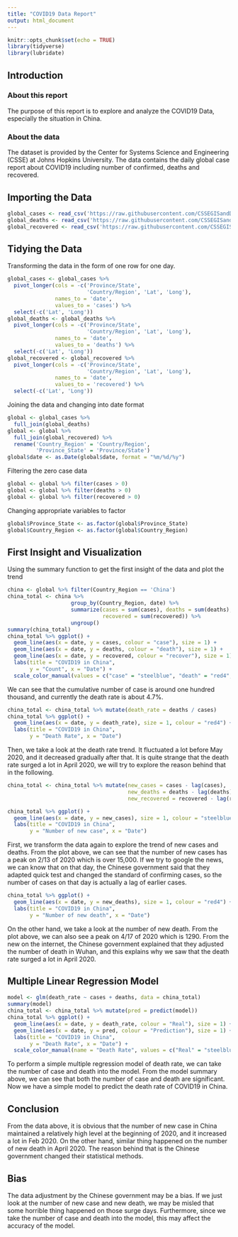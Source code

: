 ---
title: "COVID19 Data Report"
output: html_document
---

```{r setup, include=FALSE}
knitr::opts_chunk$set(echo = TRUE)
library(tidyverse)
library(lubridate)
```

## Introduction

### About this report

The purpose of this report is to explore and analyze the COVID19 Data, especially the situation in China.

### About the data

The dataset is provided by the Center for Systems Science and Engineering (CSSE) at Johns Hopkins University. The data contains the daily global case report about COVID19 including number of confirmed, deaths and recovered.

## Importing the Data

```{r import data, results=FALSE, message=FALSE, warning=FALSE}
global_cases <- read_csv('https://raw.githubusercontent.com/CSSEGISandData/COVID-19/master/csse_covid_19_data/csse_covid_19_time_series/time_series_covid19_confirmed_global.csv')
global_deaths <- read_csv('https://raw.githubusercontent.com/CSSEGISandData/COVID-19/master/csse_covid_19_data/csse_covid_19_time_series/time_series_covid19_deaths_global.csv')
global_recovered <- read_csv('https://raw.githubusercontent.com/CSSEGISandData/COVID-19/master/csse_covid_19_data/csse_covid_19_time_series/time_series_covid19_recovered_global.csv')
```

## Tidying the Data
Transforming the data in the form of one row for one day.
```{r tidy data (transform)}
global_cases <- global_cases %>%
  pivot_longer(cols = -c('Province/State',
                         'Country/Region', 'Lat', 'Long'),
               names_to = 'date',
               values_to = 'cases') %>%
  select(-c('Lat', 'Long'))
global_deaths <- global_deaths %>%
  pivot_longer(cols = -c('Province/State',
                         'Country/Region', 'Lat', 'Long'),
               names_to = 'date',
               values_to = 'deaths') %>%
  select(-c('Lat', 'Long'))
global_recovered <- global_recovered %>%
  pivot_longer(cols = -c('Province/State',
                         'Country/Region', 'Lat', 'Long'),
               names_to = 'date',
               values_to = 'recovered') %>%
  select(-c('Lat', 'Long'))
```

Joining the data and changing into date format
```{r tidy data (join data)}
global <- global_cases %>%
  full_join(global_deaths)
global <- global %>%
  full_join(global_recovered) %>%
  rename('Country_Region' = 'Country/Region',
         'Province_State' = 'Province/State')
global$date <- as.Date(global$date, format = "%m/%d/%y")
```

Filtering the zero case data
```{r tidy data (filter zero)}
global <- global %>% filter(cases > 0)
global <- global %>% filter(deaths > 0)
global <- global %>% filter(recovered > 0)
```


Changing appropriate variables to factor
```{r tidy data (Factor)}
global$Province_State <- as.factor(global$Province_State)
global$Country_Region <- as.factor(global$Country_Region)
```


## First Insight and Visualization
Using the summary function to get the first insight of the data and plot the trend
```{r grouping china total data, message=FALSE, warning=FALSE}
china <- global %>% filter(Country_Region == 'China')
china_total <- china %>%
                    group_by(Country_Region, date) %>%
                    summarize(cases = sum(cases), deaths = sum(deaths),
                              recovered = sum(recovered)) %>%
                    ungroup()
summary(china_total)
china_total %>% ggplot() + 
  geom_line(aes(x = date, y = cases, colour = "case"), size = 1) +
  geom_line(aes(x = date, y = deaths, colour = "death"), size = 1) +
  geom_line(aes(x = date, y = recovered, colour = "recover"), size = 1) +
  labs(title = "COVID19 in China",
       y = "Count", x = "Date") +
  scale_color_manual(values = c("case" = "steelblue", "death" = "red4", "recover" = "green4"))
```

We can see that the cumulative number of case is around one hundred thousand, and currently the death rate is about 4.7%.

```{r death rate, message=FALSE, warning=FALSE}
china_total <- china_total %>% mutate(death_rate = deaths / cases)
china_total %>% ggplot() + 
  geom_line(aes(x = date, y = death_rate), size = 1, colour = "red4") +
  labs(title = "COVID19 in China",
       y = "Death Rate", x = "Date")
```

Then, we take a look at the death rate trend. It fluctuated a lot before May 2020, and it decreased gradually after that. It is quite strange that the death rate surged a lot in April 2020, we will try to explore the reason behind that in the following.


```{r case trend, message=FALSE, warning=FALSE}
china_total <- china_total %>% mutate(new_cases = cases - lag(cases),
                                      new_deaths = deaths - lag(deaths),
                                      new_recovered = recovered - lag(recovered))

china_total %>% ggplot() + 
  geom_line(aes(x = date, y = new_cases), size = 1, colour = "steelblue") +
  labs(title = "COVID19 in China",
       y = "Number of new case", x = "Date")
```

First, we transform the data again to explore the trend of new cases and deaths. From the plot above, we can see that the number of new cases has a peak on 2/13 of 2020 which is over 15,000. If we try to google the news, we can know that on that day, the Chinese government said that they adapted quick test and changed the standard of confirming cases, so the number of cases on that day is actually a lag of earlier cases.

```{r death trend, message=FALSE, warning=FALSE}
china_total %>% ggplot() + 
  geom_line(aes(x = date, y = new_deaths), size = 1, colour = "red4") +
  labs(title = "COVID19 in China",
       y = "Number of new death", x = "Date")
```

On the other hand, we take a look at the number of new death. From the plot above, we can also see a peak on 4/17 of 2020 which is 1290. From the new on the internet, the Chinese government explained that they adjusted the number of death in Wuhan, and this explains why we saw that the death rate surged a lot in April 2020.

## Multiple Linear Regression Model
```{r model, message=FALSE, warning=FALSE}
model <- glm(death_rate ~ cases + deaths, data = china_total)
summary(model)
china_total <- china_total %>% mutate(pred = predict(model))
china_total %>% ggplot() + 
  geom_line(aes(x = date, y = death_rate, colour = "Real"), size = 1) +
  geom_line(aes(x = date, y = pred, colour = "Prediction"), size = 1) +
  labs(title = "COVID19 in China",
       y = "Death Rate", x = "Date") +
  scale_color_manual(name = "Death Rate", values = c("Real" = "steelblue", "Prediction" = "red"))
```

To perform a simple multiple regression model of death rate, we can take the number of case and death into the model. From the model summary above, we can see that both the number of case and death are significant. Now we have a simple model to predict the death rate of COVID19 in China.

## Conclusion
From the data above, it is obvious that the number of new case in China maintained a relatively high level at the beginning of 2020, and it increased a lot in Feb 2020. On the other hand, similar thing happened on the number of new death in April 2020. The reason behind that is the Chinese government changed their statistical methods.

## Bias
The data adjustment by the Chinese government may be a bias. If we just look at the number of new case and new death, we may be misled that some horrible thing happened on those surge days. Furthermore, since we take the number of case and death into the model, this may affect the accuracy of the model.